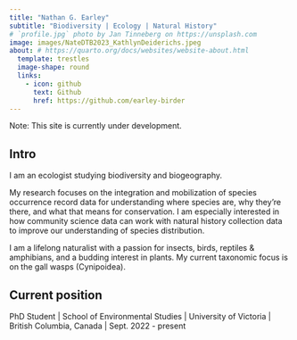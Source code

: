 ```yaml
---
title: "Nathan G. Earley"
subtitle: "Biodiversity | Ecology | Natural History"
# `profile.jpg` photo by Jan Tinneberg on https://unsplash.com
image: images/NateDTB2023_KathlynDeiderichs.jpeg
about: # https://quarto.org/docs/websites/website-about.html
  template: trestles
  image-shape: round
  links:
    - icon: github
      text: Github
      href: https://github.com/earley-birder
---
```


Note: This site is currently under development.

## Intro

I am an ecologist studying biodiversity and biogeography. 

My research focuses on the integration and mobilization of species occurrence record data for understanding where species are, why they're there, and what that means for conservation. I am especially interested in how community science data can work with natural history collection data to improve our understanding of species distribution.

I am a lifelong naturalist with a passion for insects, birds, reptiles & amphibians, and a budding interest in plants. My current taxonomic focus is on the gall wasps (Cynipoidea).

## Current position

PhD Student \| School of Environmental Studies \| University of Victoria \| British Columbia, Canada \| Sept. 2022 - present

